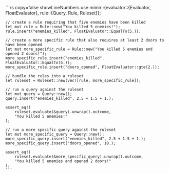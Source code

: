 
<Hero />

<div className="shadow">
    ```rs copy=false showLineNumbers
    use mimir::{evaluator::{Evaluator, FloatEvaluator}, rule::{Query, Rule, Ruleset}};

    // create a rule requiring that five enemies have been killed
    let mut rule = Rule::new("You killed 5 enemies!");
    rule.insert("enemies_killed", FloatEvaluator::EqualTo(5.));

    // create a more specific rule that also requires at least 2 doors to have been opened
    let mut more_specific_rule = Rule::new("You killed 5 enemies and opened 2 doors!");
    more_specific_rule.insert("enemies_killed", FloatEvaluator::EqualTo(5.));
    more_specific_rule.insert("doors_opened", FloatEvaluator::gte(2.));

    // bundle the rules into a ruleset
    let ruleset = Ruleset::new(vec![rule, more_specific_rule]);

    // run a query against the ruleset
    let mut query = Query::new();
    query.insert("enemies_killed", 2.5 + 1.5 + 1.);

    assert_eq!(
        ruleset.evaluate(&query).unwrap().outcome,
        "You killed 5 enemies!"
    );

    // run a more specific query against the ruleset
    let mut more_specific_query = Query::new();
    more_specific_query.insert("enemies_killed", 2.5 + 1.5 + 1.);
    more_specific_query.insert("doors_opened", 10.);

    assert_eq!(
        ruleset.evaluate(&more_specific_query).unwrap().outcome,
        "You killed 5 enemies and opened 2 doors!"
    );
    ```
</div>
